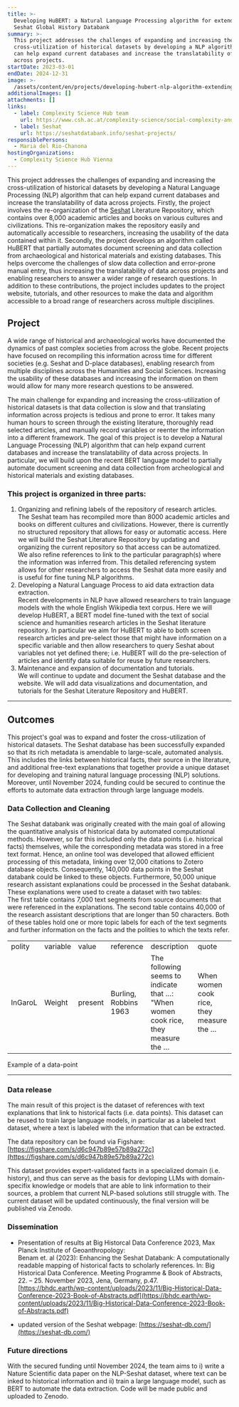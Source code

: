 ```yaml
---
title: >-
  Developing HuBERT: a Natural Language Processing algorithm for extending the
  Seshat Global History Databank
summary: >-
  This project addresses the challenges of expanding and increasing the
  cross-utilization of historical datasets by developing a NLP algorithm that
  can help expand current databases and increase the translatability of data
  across projects.
startDate: 2023-03-01
endDate: 2024-12-31
image: >-
  /assets/content/en/projects/developing-hubert-nlp-algorithm-extending-seshat-global-history-databank/image.png
additionalImages: []
attachments: []
links:
  - label: Complexity Science Hub team
    url: https://www.csh.ac.at/complexity-science/social-complexity-and-collapse/
  - label: Seshat
    url: https://seshatdatabank.info/seshat-projects/
responsiblePersons:
  - Maria del Rio-Chanona
hostingOrganizations:
  - Complexity Science Hub Vienna
---
```

This project addresses the challenges of expanding and increasing the cross-utilization of historical datasets by developing a Natural Language Processing (NLP) algorithm that can help expand current databases and increase the translatability of data across projects. Firstly, the project involves the re-organization of the [Seshat](https://seshatdatabank.info/seshat-projects/) Literature Repository, which contains over 8,000 academic articles and books on various cultures and civilizations. This re-organization makes the repository easily and automatically accessible to researchers, increasing the usability of the data contained within it. Secondly, the project develops an algorithm called HuBERT that partially automates document screening and data collection from archaeological and historical materials and existing databases. This helps overcome the challenges of slow data collection and error-prone manual entry, thus increasing the translatability of data across projects and enabling researchers to answer a wider range of research questions. In addition to these contributions, the project includes updates to the project website, tutorials, and other resources to make the data and algorithm accessible to a broad range of researchers across multiple disciplines.

## **Project**

A wide range of historical and archaeological works have documented the dynamics of past complex societies from across the globe. Recent projects have focused on recompiling this information across time for different societies (e.g. Seshat and D-place databases), enabling research from multiple disciplines across the Humanities and Social Sciences. Increasing the usability of these databases and increasing the information on them would allow for many more research questions to be answered.

The main challenge for expanding and increasing the cross-utilization of historical datasets is that data collection is slow and that translating information across projects is tedious and prone to error. It takes many human hours to screen through the existing literature, thoroughly read selected articles, and manually record variables or reenter the information into a different framework. The goal of this project is to develop a Natural Language Processing (NLP) algorithm that can help expand current databases and increase the translatability of data across projects. In particular, we will build upon the recent BERT language model to partially automate document screening and data collection from archeological and historical materials and existing databases.

### **This project is organized in three parts:**

1. Organizing and refining labels of the repository of research articles.\
   The Seshat team has recompiled more than 8000 academic articles and books on different cultures and civilizations. However, there is currently no structured repository that allows for easy or automatic access. Here we will build the Seshat Literature Repository by updating and organizing the current repository so that access can be automatized. We also refine references to link to the particular paragraph(s) where the information was inferred from. This detailed referencing system allows for other researchers to access the Seshat data more easily and is useful for fine tuning NLP algorithms.
2. Developing a Natural Language Process to aid data extraction data extraction.\
   Recent developments in NLP have allowed researchers to train language models with the whole English Wikipedia text corpus. Here we will develop HuBERT, a BERT model fine-tuned with the text of social science and humanities research articles in the Seshat literature repository. In particular we aim for HuBERT to able to both screen research articles and pre-select those that might have information on a specific variable and then allow researchers to query Seshat about variables not yet defined there; i.e. HuBERT will do the pre-selection of articles and identify data suitable for reuse by future researchers.
3. Maintenance and expansion of documentation and tutorials.\
   We will continue to update and document the Seshat database and the website. We will add data visualizations and documentation, and tutorials for the Seshat Literature Repository and HuBERT.

---

## **Outcomes**

This project's goal was to expand and foster the cross-utilization of historical datasets. The Seshat database has been successfully expanded so that its rich metadata is amendable to large-scale, automated analysis. This includes the links between historical facts, their source in the literature, and additional free-text explanations that together provide a unique dataset for developing and training natural language processing (NLP) solutions. Moreover, until November 2024, funding could be secured to continue the efforts to automate data extraction through large language models.

### **Data Collection and Cleaning**

The Seshat databank was originally created with the main goal of allowing the quantitative analysis of historical data by automated computational methods. However, so far this included only the data points (i.e. historical facts) themselves, while the corresponding metadata was stored in a free text format. Hence, an online tool was developed that allowed efficient processing of this metadata, linking over 12,000 citations to Zotero database objects. Consequently, 140,000 data points in the Seshat databank could be linked to these objects. Furthermore, 50,000 unique research assistant explanations could be processed in the Seshat databank. These explanations were used to create a dataset with two tables:\
The first table contains 7,000 text segments from source documents that were referenced in the explanations. The second table contains 40,000 of the research assistant descriptions that are longer than 50 characters. Both of these tables hold one or more topic labels for each of the text segments and further information on the facts and the polities to which the texts refer.

|         |          |         |                       |                                                                                   |                                          |
| ------- | -------- | ------- | --------------------- | --------------------------------------------------------------------------------- | ---------------------------------------- |
| polity  | variable | value   | reference             | description                                                                       | quote                                    |
| InGaroL | Weight   | present | Burling, Robbins 1963 | The following seems to indicate that …: "When women cook rice, they measure the … | When women cook rice, they measure the … |

Example of a data-point

---

### **Data release**

The main result of this project is the dataset of references with text explanations that link to historical facts (i.e. data points). This dataset can be reused to train large language models, in particular as a labeled text dataset, where a text is labeled with the information that can be extracted.

The data repository can be found via Figshare: [https://figshare.com/s/d6c947b89e57b89a272c](https://figshare.com/s/d6c947b89e57b89a272c)

This dataset provides expert-validated facts in a specialized domain (i.e. history), and thus can serve as the basis for devloping LLMs with domain-specifix knowledge or models that are able to link information to their sources, a problem that current NLP-based solutions still struggle with. The current dataset will be updated continuously, the final version will be published via Zenodo.

### **Dissemination**

* Presentation of results at Big Historcal Data Conference 2023, Max Planck Institute of Geoanthropology:\
  Benam et. al (2023): Enhancing the Seshat Databank: A computationally readable mapping of historical facts to scholarly references. In: Big Historical Data Conference. Meeting Programme & Book of Abstracts, 22. – 25. November 2023, Jena, Germany, p.47.\
  [https://bhdc.earth/wp-content/uploads/2023/11/Big-Historical-Data-Conference-2023-Book-of-Abstracts.pdf](https://bhdc.earth/wp-content/uploads/2023/11/Big-Historical-Data-Conference-2023-Book-of-Abstracts.pdf)

- updated version of the Seshat webpage: [https://seshat-db.com/](https://seshat-db.com/)

### **Future directions**

With the secured funding until November 2024, the team aims to i) write a Nature Scientific data paper on the NLP-Seshat dataset, where text can be inked to historical information and ii) train a large language model, such as BERT to automate the data extraction. Code will be made public and uploaded to Zenodo.
